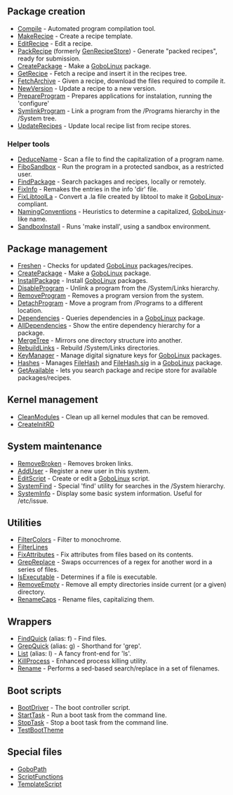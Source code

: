 ==  Package creation ==

* [[Compile]] - Automated program compilation tool.
* [[MakeRecipe]] - Create a recipe template.
* [[EditRecipe]] - Edit a recipe.
* [[PackRecipe]] (formerly [[GenRecipeStore]]) - Generate "packed recipes", ready for submission.
* [[CreatePackage]] - Make a [[GoboLinux]] package.
* [[GetRecipe]] - Fetch a recipe and insert it in the recipes tree.
* [[FetchArchive]] - Given a recipe, download the files required to compile it.
* [[NewVersion]] - Update a recipe to a new version.
* [[PrepareProgram]] - Prepares applications for instalation, running the 'configure'
* [[SymlinkProgram]] - Link a program from the /Programs hierarchy in the /System tree.
* [[UpdateRecipes]] - Update local recipe list from recipe stores.

===  Helper tools ===

* [[DeduceName]] - Scan a file to find the capitalization of a program name.
* [[FiboSandbox]] - Run the program in a protected sandbox, as a restricted user.
* [[FindPackage]] - Search packages and recipes, locally or remotely.
* [[FixInfo]] - Remakes the entries in the info 'dir' file.
* [[FixLibtoolLa]] - Convert a .la file created by libtool to make it [[GoboLinux]]-compliant.
* [[NamingConventions]] - Heuristics to determine a capitalized, [[GoboLinux]]-like name.
* [[SandboxInstall]] - Runs 'make install', using a sandbox environment.

==  Package management ==

* [[Freshen]] - Checks for updated [[GoboLinux]] packages/recipes.
* [[CreatePackage]] - Make a [[GoboLinux]] package.
* [[InstallPackage]] - Install [[GoboLinux]] packages.
* [[DisableProgram]] - Unlink a program from the /System/Links hierarchy.
* [[RemoveProgram]] - Removes a program version from the system.
* [[DetachProgram]] - Move a program from /Programs to a different location.
* [[Dependencies]] - Queries dependencies in a [[GoboLinux]] package.
* [[AllDependencies]] - Show the entire dependency hierarchy for a package.
* [[MergeTree]] - Mirrors one directory structure into another.
* [[RebuildLinks]] - Rebuild /System/Links directories.
* [[KeyManager]] - Manage digital signature keys for [[GoboLinux]] packages.
* [[Hashes]] - Manages [[FileHash]] and [[FileHash.sig]] in a [[GoboLinux]] package.
* [[GetAvailable]] - lets you search package and recipe store for available packages/recipes.

==  Kernel management ==

* [[CleanModules]] - Clean up all kernel modules that can be removed.
* [[CreateInitRD]]

==  System maintenance ==

* [[RemoveBroken]] - Removes broken links.
* [[AddUser]] - Register a new user in this system.
* [[EditScript]] - Create or edit a [[GoboLinux]] script.
* [[SystemFind]] - Special 'find' utility for searches in the /System hierarchy.
* [[SystemInfo]] - Display some basic system information. Useful for /etc/issue.

==  Utilities ==

* [[FilterColors]] - Filter to monochrome.
* [[FilterLines]]
* [[FixAttributes]] - Fix attributes from files based on its contents.
* [[GrepReplace]] - Swaps occurrences of a regex for another word in a series of files.
* [[IsExecutable]] - Determines if a file is executable.
* [[RemoveEmpty]] - Remove all empty directories inside current (or a given) directory.
* [[RenameCaps]] - Rename files, capitalizing them.

==  Wrappers ==

* [[FindQuick]] (alias: f) - Find files.
* [[GrepQuick]] (alias: g) - Shorthand for 'grep'.
* [[List]] (alias: l) - A fancy front-end for 'ls'.
* [[KillProcess]] - Enhanced process killing utility.
* [[Rename]] - Performs a sed-based search/replace in a set of filenames.

==  Boot scripts ==

* [[BootDriver]] - The boot controller script.
* [[StartTask]] - Run a boot task from the command line.
* [[StopTask]] - Stop a boot task from the command line.
* [[TestBootTheme]]

==  Special files ==

* [[GoboPath]]
* [[ScriptFunctions]]
* [[TemplateScript]]

{{Reference}}